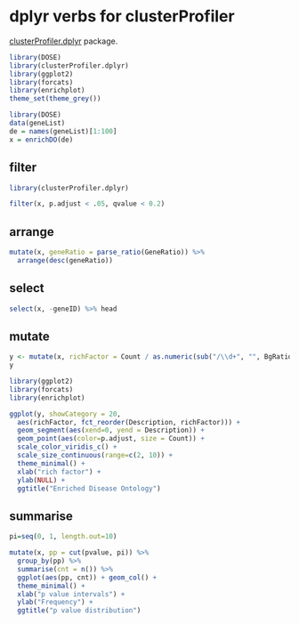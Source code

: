 # dplyr verbs for clusterProfiler {#chapter13}

[clusterProfiler.dplyr](https://github.com/YuLab-SMU/clusterProfiler.dplyr) package.


```r
library(DOSE)
library(clusterProfiler.dplyr)
library(ggplot2)
library(forcats)
library(enrichplot)
theme_set(theme_grey())
```


```r
library(DOSE)
data(geneList)
de = names(geneList)[1:100]
x = enrichDO(de)
```

## filter

```r
library(clusterProfiler.dplyr)

filter(x, p.adjust < .05, qvalue < 0.2)
```

## arrange
```r
mutate(x, geneRatio = parse_ratio(GeneRatio)) %>%
  arrange(desc(geneRatio))
```

## select

```r
select(x, -geneID) %>% head
```

## mutate


```r
y <- mutate(x, richFactor = Count / as.numeric(sub("/\\d+", "", BgRatio)))
y

library(ggplot2)
library(forcats)
library(enrichplot)

ggplot(y, showCategory = 20, 
  aes(richFactor, fct_reorder(Description, richFactor))) + 
  geom_segment(aes(xend=0, yend = Description)) +
  geom_point(aes(color=p.adjust, size = Count)) +
  scale_color_viridis_c() +
  scale_size_continuous(range=c(2, 10)) +
  theme_minimal() + 
  xlab("rich factor") +
  ylab(NULL) + 
  ggtitle("Enriched Disease Ontology")
```

## summarise


```r
pi=seq(0, 1, length.out=10)

mutate(x, pp = cut(pvalue, pi)) %>%
  group_by(pp) %>% 
  summarise(cnt = n()) %>% 
  ggplot(aes(pp, cnt)) + geom_col() + 
  theme_minimal() +
  xlab("p value intervals") +
  ylab("Frequency") + 
  ggtitle("p value distribution")
```

